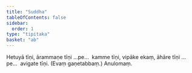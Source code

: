 ```yaml
---
title: "Suddha"
tableOfContents: false
sidebar:
  order: 1
type: "tipitaka"
basket: "ab"
---
```



<DynamicBreadcrumb />

<Division number="28">

<Paragraph number="2323">
Hetuyā tīṇi, ārammaṇe tīṇi …pe…  kamme tīṇi, vipāke ekaṃ, āhāre tīṇi …pe…  avigate tīṇi. (Evaṃ gaṇetabbaṃ.)

</Paragraph>
</Division>

<Paragraph number="2324" type="center">
Anulomaṃ.
</Paragraph>
